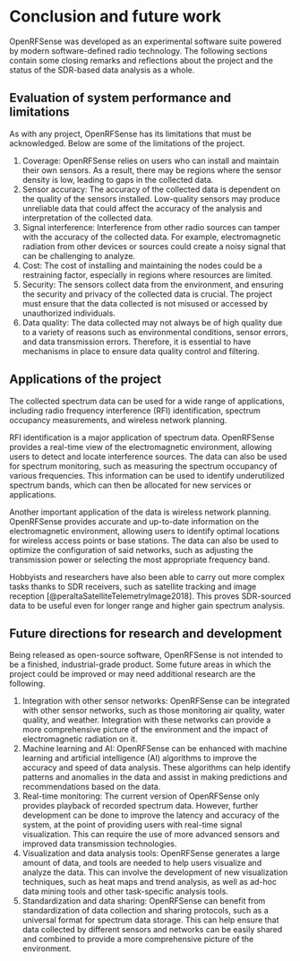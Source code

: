 # Conclusion and future work
OpenRFSense was developed as an experimental software suite powered by modern software-defined radio technology. The following sections contain some closing remarks and reflections about the project and the status of the SDR-based data analysis as a whole.

## Evaluation of system performance and limitations
As with any project, OpenRFSense has its limitations that must be acknowledged. Below are some of the limitations of the project.

1. Coverage: OpenRFSense relies on users who can install and maintain their own sensors. As a result, there may be regions where the sensor density is low, leading to gaps in the collected data.
2. Sensor accuracy: The accuracy of the collected data is dependent on the quality of the sensors installed. Low-quality sensors may produce unreliable data that could affect the accuracy of the analysis and interpretation of the collected data.
3. Signal interference: Interference from other radio sources can tamper with the accuracy of the collected data. For example, electromagnetic radiation from other devices or sources could create a noisy signal that can be challenging to analyze.
4. Cost: The cost of installing and maintaining the nodes could be a restraining factor, especially in regions where resources are limited.
5. Security: The sensors collect data from the environment, and ensuring the security and privacy of the collected data is crucial. The project must ensure that the data collected is not misused or accessed by unauthorized individuals.
6. Data quality: The data collected may not always be of high quality due to a variety of reasons such as environmental conditions, sensor errors, and data transmission errors. Therefore, it is essential to have mechanisms in place to ensure data quality control and filtering.

## Applications of the project
The collected spectrum data can be used for a wide range of applications, including radio frequency interference (RFI) identification, spectrum occupancy measurements, and wireless network planning.

RFI identification is a major application of spectrum data. OpenRFSense provides a real-time view of the electromagnetic environment, allowing users to detect and locate interference sources. The data can also be used for spectrum monitoring, such as measuring the spectrum occupancy of various frequencies. This information can be used to identify underutilized spectrum bands, which can then be allocated for new services or applications.

Another important application of the data is wireless network planning. OpenRFSense provides accurate and up-to-date information on the electromagnetic environment, allowing users to identify optimal locations for wireless access points or base stations. The data can also be used to optimize the configuration of said networks, such as adjusting the transmission power or selecting the most appropriate frequency band.

Hobbyists and researchers have also been able to carry out more complex tasks thanks to SDR receivers, such as satellite tracking and image reception [@peraltaSatelliteTelemetryImage2018]. This proves SDR-sourced data to be useful even for longer range and higher gain spectrum analysis.

## Future directions for research and development
Being released as open-source software, OpenRFSense is not intended to be a finished, industrial-grade product. Some future areas in which the project could be improved or may need additional research are the following.

1. Integration with other sensor networks: OpenRFSense can be integrated with other sensor networks, such as those monitoring air quality, water quality, and weather. Integration with these networks can provide a more comprehensive picture of the environment and the impact of electromagnetic radiation on it.
2. Machine learning and AI: OpenRFSense can be enhanced with machine learning and artificial intelligence (AI) algorithms to improve the accuracy and speed of data analysis. These algorithms can help identify patterns and anomalies in the data and assist in making predictions and recommendations based on the data.
3. Real-time monitoring: The current version of OpenRFSense only provides playback of recorded spectrum data. However, further development can be done to improve the latency and accuracy of the system, at the point of providing users with real-time signal visualization. This can require the use of more advanced sensors and improved data transmission technologies.
4. Visualization and data analysis tools: OpenRFSense generates a large amount of data, and tools are needed to help users visualize and analyze the data. This can involve the development of new visualization techniques, such as heat maps and trend analysis, as well as ad-hoc data mining tools and other task-specific analysis tools.
5. Standardization and data sharing: OpenRFSense can benefit from standardization of data collection and sharing protocols, such as a universal format for spectrum data storage. This can help ensure that data collected by different sensors and networks can be easily shared and combined to provide a more comprehensive picture of the environment.
